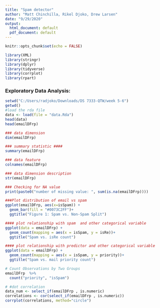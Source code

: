 ---
title: "Spam detector"
author: "Matt Chinchilla, Rikel Djoko, Drew Larsen"
date: "9/29/2020"
output:
  html_document: default
  pdf_document: default
---

```{r setup, include=FALSE}
knitr::opts_chunk$set(echo = FALSE)
```

```{r, include=FALSE}
library(XML)
library(stringr)
library(dplyr)
library(tidyverse)
library(corrplot)
library(rpart)
```


### Exploratory Data Analysis:

```{r, include=True}
setwd("C:/Users/radjoko/Downloads/DS 7333-QTW/week 5-6")
getwd()
#load the rda file
data <- load(file = "data.Rda")
head(data)
head(emailDFrp)
```
```{r, include=True}
### data dimension
dim(emailDFrp)
```

```{r, include=True}
### summary statistic ####
summary(emailDFrp)
```
```{r, include=True}
### data feature
colnames(emailDFrp)
```
```{r, include=True}
### data dimension description
str(emailDFrp)
```
```{r, include=True}
### Checking for NA value
print(paste0("number of missing value: ", sum(is.na(emailDFrp))))
```
```{r, include=True}
###Plot distribution of email vs spam
ggplot(emailDFrp, aes(x=isSpam)) +
  geom_bar(fill = "#0073C2FF")+
  ggtitle("Figure 1: Spam vs. Non-Spam Split")
```
```{r, include=True}
#### plot relationship with spam  and other categorical variable
ggplot(data = emailDFrp) +
  geom_count(mapping = aes(x = isSpam, y = isRe))+
  ggtitle("Spam vs. isRe count")
```
```{r, include=True}
#### plot relationship with predictor and other categorical variable
ggplot(data = emailDFrp) +
  geom_count(mapping = aes(x = isSpam, y = priority))+
  ggtitle("Spam vs. mail priority count")
```
```{r, include=True}
# Count Observations by Two Groups
emailDFrp  %>%
  count("priority", "isSpam")
```

```{r, include=True}
# #dot correlation
data_num <- select_if(emailDFrp , is.numeric)   
correlations <- cor(select_if(emailDFrp , is.numeric))
corrplot(correlations, method="circle")

```



